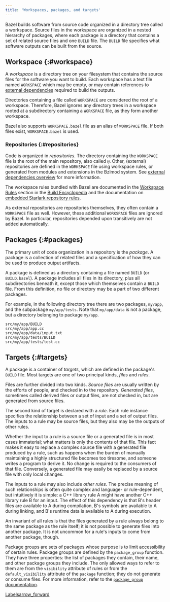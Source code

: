 ```yaml
---
title: 'Workspaces, packages, and targets'
---
```


Bazel builds software from source code organized in a directory tree called a
workspace. Source files in the workspace are organized in a nested hierarchy of
packages, where each package is a directory that contains a set of related
source files and one `BUILD` file. The `BUILD` file specifies what software
outputs can be built from the source.

## Workspace {:#workspace}

A _workspace_ is a directory tree on your filesystem that contains the source
files for the software you want to build. Each workspace has a text file named
`WORKSPACE` which may be empty, or may contain references to [external
dependencies](/docs/external) required to build the outputs.

Directories containing a file called `WORKSPACE` are considered the root of a
workspace. Therefore, Bazel ignores any directory trees in a workspace rooted at
a subdirectory containing a `WORKSPACE` file, as they form another workspace.

Bazel also supports `WORKSPACE.bazel` file as an alias of `WORKSPACE` file. If
both files exist, `WORKSPACE.bazel` is used.

### Repositories {:#repositories}

Code is organized in _repositories_. The directory containing the `WORKSPACE`
file is the root of the main repository, also called `@`. Other, (external)
repositories are defined in the `WORKSPACE` file using workspace rules, or
generated from modules and extensions in the Bzlmod system. See [external
dependencies overview](/external/overview) for more information.

The workspace rules bundled with Bazel are documented in the [Workspace
Rules](/reference/be/workspace) section in the [Build
Encyclopedia](/reference/be/overview) and the documentation on [embedded
Starlark repository rules](/rules/lib/repo/index).

As external repositories are repositories themselves, they often contain a
`WORKSPACE` file as well. However, these additional `WORKSPACE` files are
ignored by Bazel. In particular, repositories depended upon transitively are not
added automatically.

## Packages {:#packages}

The primary unit of code organization in a repository is the _package_. A
package is a collection of related files and a specification of how they can be
used to produce output artifacts.

A package is defined as a directory containing a file named `BUILD` (or
`BUILD.bazel`). A package includes all files in its directory, plus all
subdirectories beneath it, except those which themselves contain a `BUILD` file.
From this definition, no file or directory may be a part of two different
packages.

For example, in the following directory tree there are two packages, `my/app`,
and the subpackage `my/app/tests`. Note that `my/app/data` is not a package, but
a directory belonging to package `my/app`.

```
src/my/app/BUILD
src/my/app/app.cc
src/my/app/data/input.txt
src/my/app/tests/BUILD
src/my/app/tests/test.cc
```

## Targets {:#targets}

A package is a container of _targets_, which are defined in the package's
`BUILD` file. Most targets are one of two principal kinds, _files_ and _rules_.

Files are further divided into two kinds. _Source files_ are usually written by
the efforts of people, and checked in to the repository. _Generated files_,
sometimes called derived files or output files, are not checked in, but are
generated from source files.

The second kind of target is declared with a _rule_. Each rule instance
specifies the relationship between a set of input and a set of output files. The
inputs to a rule may be source files, but they also may be the outputs of other
rules.

Whether the input to a rule is a source file or a generated file is in most
cases immaterial; what matters is only the contents of that file. This fact
makes it easy to replace a complex source file with a generated file produced by
a rule, such as happens when the burden of manually maintaining a highly
structured file becomes too tiresome, and someone writes a program to derive it.
No change is required to the consumers of that file. Conversely, a generated
file may easily be replaced by a source file with only local changes.

The inputs to a rule may also include _other rules_. The precise meaning of such
relationships is often quite complex and language- or rule-dependent, but
intuitively it is simple: a C++ library rule A might have another C++ library
rule B for an input. The effect of this dependency is that B's header files are
available to A during compilation, B's symbols are available to A during
linking, and B's runtime data is available to A during execution.

An invariant of all rules is that the files generated by a rule always belong to
the same package as the rule itself; it is not possible to generate files into
another package. It is not uncommon for a rule's inputs to come from another
package, though.

Package groups are sets of packages whose purpose is to limit accessibility of
certain rules. Package groups are defined by the `package_group` function. They
have three properties: the list of packages they contain, their name, and other
package groups they include. The only allowed ways to refer to them are from the
`visibility` attribute of rules or from the `default_visibility` attribute of
the `package` function; they do not generate or consume files. For more
information, refer to the [`package_group`
documentation](/reference/be/functions#package_group).

<a class="button button-with-icon button-primary" href="/versions/6.4.0/concepts/labels">
  Labels<span class="material-icons icon-after" aria-hidden="true">arrow_forward</span>
</a>